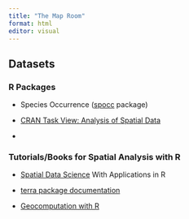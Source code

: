```yaml
---
title: "The Map Room"
format: html
editor: visual
---
```


## Datasets

### R Packages

-   Species Occurrence ([spocc](https://docs.ropensci.org/spocc/) package)

-   [CRAN Task View: Analysis of Spatial Data](https://cran.r-project.org/web/views/Spatial.html)

-   

### Tutorials/Books for Spatial Analysis with R

-   [Spatial Data Science](https://r-spatial.org/book/) With Applications in R

-   [terra package documentation](https://rspatial.org/index.html)

-   [Geocomputation with R](https://r.geocompx.org/eco.html)
